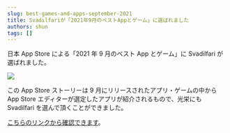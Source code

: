 ```yaml
---
slug: best-games-and-apps-september-2021
title: Svadilfariが「2021年9月のベストAppとゲーム」に選ばれました
authors: shun
tags: []
---
```


日本 App Store による「2021 年 9 月のベスト App とゲーム」に Svadilfari が選ばれました。


<img src={img1} />

この App Store ストーリーは 9 月にリリースされたアプリ・ゲームの中から App Store エディターが選定したアプリが紹介されるもので、光栄にも Svadilfari を選んで頂くことができました。

[こちらのリンクから確認できます](https://apps.apple.com/jp/story/id1579440806)。
